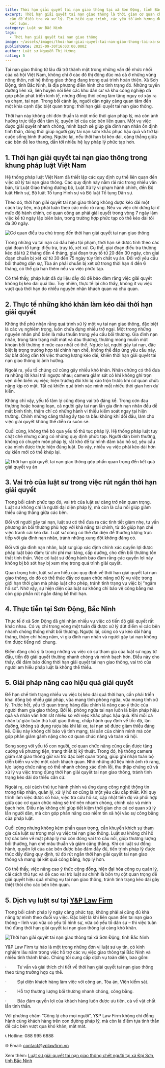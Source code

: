```yaml
---
title: Thời hạn giải quyết tai nạn giao thông tại xã Sơn Động, tỉnh Bắc Ninh
excerpt: Thời hạn giải quyết tai nạn giao thông là thời gian cơ quan chức năng
  cần để điều tra và xử lý. Tìm hiểu quy trình, các yếu tố ảnh hưởng để đưa ra
  kết luận.
category: Luật sư Bắc Ninh
tags:
  - Thời hạn giải quyết tai nạn giao thông
image: ~/assets/images/thoi-han-giai-quyet-tai-nan-giao-thong-tai-xa-son-dong-tinh-bac-ninh.jpg
publishDate: 2025-09-30T16:03:00.000Z
author: Luật sư Nguyễn Thị Hướng
rating: 5
---
```

Tai nạn giao thông từ lâu đã trở thành một trong những vấn đề nhức nhối của xã hội Việt Nam, không chỉ ở các đô thị đông đúc mà cả ở những vùng nông thôn, nơi hệ thống giao thông đang trong quá trình hoàn thiện. Xã Sơn Động, tỉnh Bắc Ninh, là địa phương điển hình cho tình trạng đó. Những tuyến đường liên xã, liên huyện nối liền các khu dân cư và khu công nghiệp đã góp phần phát triển kinh tế, nhưng đồng thời cũng làm tăng nguy cơ xảy ra va chạm, tai nạn. Trong bối cảnh ấy, người dân ngày càng quan tâm đến một khía cạnh đặc biệt quan trọng: thời hạn giải quyết tai nạn giao thông.

Thời hạn này không chỉ đơn thuần là một mốc thời gian pháp lý, mà còn ảnh hưởng trực tiếp đến tâm lý, quyền lợi của các bên liên quan. Một vụ việc được giải quyết nhanh chóng, minh bạch sẽ giúp gia đình nạn nhân ổn định tinh thần, đồng thời giúp người gây tai nạn sớm khắc phục hậu quả và trở lại cuộc sống bình thường. Ngược lại, nếu thời hạn bị kéo dài, căng thẳng giữa các bên dễ leo thang, dẫn tới nhiều hệ lụy pháp lý phức tạp hơn.

## 1. Thời hạn giải quyết tai nạn giao thông trong khung pháp luật Việt Nam

Hệ thống pháp luật Việt Nam đã thiết lập các quy định cụ thể liên quan đến việc xử lý tai nạn giao thông. Các quy định này nằm rải rác trong nhiều văn bản, từ Luật Giao thông đường bộ, Luật Xử lý vi phạm hành chính, đến Bộ luật Hình sự, Bộ luật Tố tụng Hình sự và Bộ luật Tố tụng Dân sự.

Theo đó, thời hạn giải quyết tai nạn giao thông không được kéo dài một cách tùy tiện, mà phải tuân theo các mốc rõ ràng. Nếu vụ việc chỉ dừng lại ở mức độ hành chính, cơ quan công an phải giải quyết trong vòng 7 ngày làm việc kể từ ngày lập biên bản, trong trường hợp phức tạp có thể kéo dài tối đa 30 ngày.

![Cơ quan điều tra chú trọng đến thời hạn giải quyết tai nạn giao thông](~/assets/images/co-quan-dieu-tra-chu-trong-den-thoi-han-giai-quyet-tai-nan-giao-thong.jpg "Cơ quan điều tra chú trọng đến thời hạn giải quyết tai nạn giao thông")

Trong những vụ tai nạn có dấu hiệu tội phạm, thời hạn sẽ được tính theo các giai đoạn tố tụng: điều tra, truy tố, xét xử. Cụ thể, giai đoạn điều tra thường kéo dài từ 2 tháng đến 4 tháng, giai đoạn truy tố từ 20 đến 30 ngày, còn giai đoạn chuẩn bị xét xử từ 30 đến 75 ngày tùy tính chất vụ án. Đối với yêu cầu bồi thường dân sự, Tòa án phải chuẩn bị xét xử trong thời hạn 4 đến 6 tháng, có thể gia hạn thêm nếu vụ việc phức tạp.

Có thể thấy, pháp luật đã dự liệu đầy đủ để bảo đảm rằng việc giải quyết không bị kéo dài quá lâu. Tuy nhiên, thực tế lại cho thấy, không ít vụ việc vượt quá thời hạn do nhiều nguyên nhân khách quan và chủ quan.

## 2. Thực tế những khó khăn làm kéo dài thời hạn giải quyết

Không thể phủ nhận rằng quá trình xử lý một vụ tai nạn giao thông, đặc biệt là các vụ nghiêm trọng, luôn chứa đựng nhiều trở ngại. Một trong những nguyên nhân phổ biến là mâu thuẫn trong yêu cầu bồi thường. Gia đình nạn nhân, trong tâm trạng mất mát và đau thương, thường mong muốn một khoản bồi thường ở mức cao nhất có thể. Ngược lại, người gây tai nạn, đặc biệt là trong trường hợp tài chính hạn chế, không thể đáp ứng yêu cầu này. Sự bất đồng dẫn tới việc thương lượng kéo dài, khiến thời hạn giải quyết tai nạn giao thông bị ảnh hưởng.

Ngoài ra, yếu tố chứng cứ cũng gây nhiều khó khăn. Nhân chứng có thể đưa ra những lời khai trái ngược nhau; camera giám sát có khi không ghi trọn vẹn diễn biến vụ việc; hiện trường đôi khi bị xáo trộn trước khi cơ quan chức năng kịp có mặt. Tất cả khiến quá trình xác minh mất nhiều thời gian hơn dự kiến.

Không chỉ vậy, yếu tố tâm lý cũng đóng vai trò đáng kể. Trong cơn đau thương hoặc hoảng loạn, cả người gây tai nạn lẫn gia đình nạn nhân đều dễ mất bình tĩnh, thậm chí có những hành vi thiếu kiểm soát ngay tại hiện trường. Chính những căng thẳng ấy tạo ra bầu không khí đối đầu, làm cho việc giải quyết không thể diễn ra suôn sẻ.

Cuối cùng, không thể bỏ qua yếu tố thủ tục pháp lý. Hệ thống pháp luật tuy chặt chẽ nhưng cũng có những quy định phức tạp. Người dân bình thường, không có chuyên môn pháp lý, rất khó để tự mình đảm bảo hồ sơ, yêu cầu của mình được thực hiện đúng luật. Do vậy, nhiều vụ việc phải kéo dài hơn dự kiến mới có thể khép lại.

![Thời hạn giải quyết tai nạn giao thông góp phần quan trọng đến kết quả giải quyết vụ án](~/assets/images/thoi-hạn-giai-quyet-tai-nan-giao-thong-gop-phan-quan-trong-den-ket-qua-giai-quyet-vu-an.jpg "Thời hạn giải quyết tai nạn giao thông góp phần quan trọng đến kết quả giải quyết vụ án")

## 3. Vai trò của luật sư trong việc rút ngắn thời hạn giải quyết

Trong bối cảnh phức tạp đó, vai trò của luật sư càng trở nên quan trọng. Luật sư không chỉ là người đại diện pháp lý, mà còn là cầu nối giúp giảm thiểu căng thẳng giữa các bên.

Đối với người gây tai nạn, luật sư có thể đưa ra các tình tiết giảm nhẹ, tư vấn phương án bồi thường phù hợp với khả năng tài chính, từ đó giúp hạn chế việc tranh cãi kéo dài. Luật sư cũng có thể đại diện để thương lượng trực tiếp với gia đình nạn nhân, tránh những xung đột không đáng có.

Đối với gia đình nạn nhân, luật sư giúp xác định chính xác quyền lợi được pháp luật bảo đảm: từ chi phí mai táng, cấp dưỡng, cho đến bồi thường tổn thất tinh thần. Việc có luật sư đồng hành bảo đảm rằng các quyền lợi này không bị bỏ sót hay bị xem nhẹ trong quá trình giải quyết.

Quan trọng hơn, luật sư am hiểu các quy định về thời hạn giải quyết tai nạn giao thông, do đó có thể thúc đẩy cơ quan chức năng xử lý vụ việc trong giới hạn thời gian mà pháp luật cho phép, tránh tình trạng vụ việc bị “ngâm hồ sơ”. Nhờ vậy, sự hiện diện của luật sư không chỉ bảo vệ công bằng mà còn góp phần rút ngắn đáng kể thời hạn.

## 4. Thực tiễn tại Sơn Động, Bắc Ninh

Thực tế ở xã Sơn Động đã ghi nhận nhiều vụ việc có tiến độ giải quyết rất khác nhau. Có vụ chỉ trong vòng một tuần đã được xử lý dứt điểm vì các bên nhanh chóng thống nhất bồi thường. Ngược lại, cũng có vụ kéo dài hàng tháng, thậm chí hàng năm, vì gia đình nạn nhân và người gây tai nạn không tìm được tiếng nói chung.

Điểm đáng chú ý là trong những vụ việc có sự tham gia của luật sư ngay từ đầu, tiến độ giải quyết thường nhanh chóng và minh bạch hơn. Điều này cho thấy, để đảm bảo đúng thời hạn giải quyết tai nạn giao thông, vai trò của người am hiểu pháp luật là không thể thiếu.

## 5. Giải pháp nâng cao hiệu quả giải quyết

Để hạn chế tình trạng nhiều vụ việc bị kéo dài quá thời hạn, cần phải triển khai đồng bộ nhiều giải pháp, vừa mang tính phòng ngừa, vừa mang tính xử lý. Trước hết, yếu tố quan trọng hàng đầu chính là nâng cao ý thức của người tham gia giao thông. Bởi lẽ, phòng ngừa tai nạn luôn là biện pháp hiệu quả và nhân văn hơn rất nhiều so với việc khắc phục hậu quả. Khi mỗi cá nhân tự giác tuân thủ luật giao thông, chấp hành quy định về tốc độ, làn đường, không sử dụng rượu bia khi lái xe, tai nạn sẽ được giảm thiểu đáng kể. Điều này không chỉ bảo vệ tính mạng, tài sản của chính mình mà còn góp phần giảm gánh nặng cho cơ quan chức năng và toàn xã hội.

Song song với yếu tố con người, cơ quan chức năng cũng cần được tăng cường về phương tiện, trang thiết bị kỹ thuật. Trong đó, hệ thống camera giám sát giao thông giữ vai trò đặc biệt quan trọng, giúp ghi nhận toàn bộ diễn biến vụ việc một cách khách quan. Nhờ những dữ liệu hình ảnh rõ ràng, lực lượng chức năng có thể nhanh chóng xác định lỗi, thu thập chứng cứ và xử lý vụ việc trong đúng thời hạn giải quyết tai nạn giao thông, tránh tình trạng kéo dài do thiếu căn cứ.

Ngoài ra, cải cách thủ tục hành chính và ứng dụng công nghệ thông tin trong tiếp nhận, quản lý, xử lý hồ sơ cũng là một yêu cầu cấp thiết. Khi quy trình làm việc được số hóa, việc tra cứu hồ sơ, cập nhật tiến độ và phối hợp giữa các cơ quan chức năng sẽ trở nên nhanh chóng, chính xác và minh bạch hơn. Điều này không chỉ giúp tiết kiệm thời gian cho cả cơ quan xử lý lẫn người dân, mà còn góp phần nâng cao niềm tin xã hội vào sự công bằng của pháp luật.

Cuối cùng nhưng không kém phần quan trọng, cần khuyến khích sự tham gia của luật sư trong mọi vụ việc tai nạn giao thông. Luật sư không chỉ hỗ trợ các bên về mặt pháp lý mà còn đóng vai trò cầu nối, giúp thương lượng bồi thường, hạn chế mâu thuẫn và giảm căng thẳng. Khi có luật sư đồng hành, quyền lợi của các bên được bảo đảm đầy đủ, tiến trình pháp lý được thúc đẩy đúng quy định, từ đó rút ngắn thời hạn giải quyết tai nạn giao thông và mang lại kết quả công bằng, hợp lý hơn.

Có thể thấy, việc nâng cao ý thức cộng đồng, hiện đại hóa công cụ quản lý, cải cách thủ tục và đề cao vai trò luật sư chính là bốn trụ cột quan trọng để giải quyết hiệu quả những vụ tai nạn giao thông, tránh tình trạng kéo dài gây thiệt thòi cho các bên liên quan.

## 5. Dịch vụ luật sư tại [Y&P Law Firm](https://yplawfirm.vn/)

Trong bối cảnh pháp lý ngày càng phức tạp, không phải ai cũng đủ khả năng tự mình theo đuổi vụ việc. Đặc biệt là khi liên quan đến tai nạn giao thông – lĩnh vực vừa có yếu tố hình sự, vừa có yếu tố dân sự – thì việc tuân thủ đúng thời hạn giải quyết tai nạn giao thông lại càng khó khăn.

![Thời hạn giải quyết tai nạn giao thông tại xã Sơn Động, tỉnh Bắc Ninh](~/assets/images/thoi-han-giai-quyet-tai-nan-giao-thong-tai-xa-son-dong-tinh-bac-ninh.jpg "Thời hạn giải quyết tai nạn giao thông tại xã Sơn Động, tỉnh Bắc Ninh")

Y&P Law Firm tự hào là một trong những đơn vị luật sư uy tín, có kinh nghiệm lâu năm trong việc hỗ trợ các vụ việc giao thông tại Bắc Ninh và nhiều tỉnh thành khác. Chúng tôi cung cấp dịch vụ toàn diện, bao gồm:

·         Tư vấn và giải thích chi tiết về thời hạn giải quyết tai nạn giao thông theo từng trường hợp cụ thể.

·         Đại diện khách hàng làm việc với công an, Tòa án, Viện kiểm sát.

·         Hỗ trợ thương lượng bồi thường nhanh chóng, công bằng.

·         Bảo đảm quyền lợi của khách hàng luôn được ưu tiên, cả về vật chất lẫn tinh thần.

Với phương châm “Công lý cho mọi người”, Y&P Law Firm không chỉ đồng hành cùng khách hàng trên con đường pháp lý, mà còn là điểm tựa tinh thần để các bên vượt qua khó khăn, mất mát.

📞 Hotline: 088 995 6888

🌐 Email: contact@yplawfirm.vn

Xem thêm: [Luật sư giải quyết tai nạn giao thông chết người tại xã Đại Sơn, tỉnh Bắc Ninh](https://yplawfirm.vn/tin-tuc/luat-su-giai-quyet-tai-nan-giao-thong-chet-nguoi-tai-xa-dai-son-tinh-bac-ninh)
